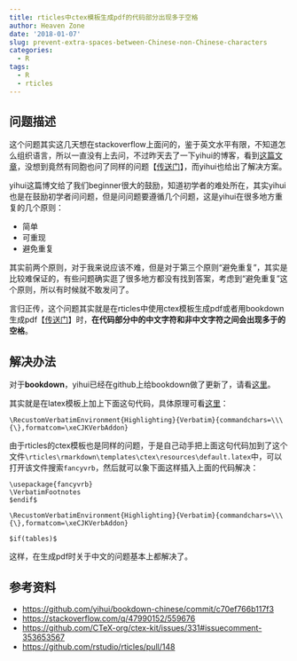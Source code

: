 ```yaml
---
title: rticles中ctex模板生成pdf的代码部分出现多于空格
author: Heaven Zone
date: '2018-01-07'
slug: prevent-extra-spaces-between-Chinese-non-Chinese-characters
categories:
  - R
tags:
  - R
  - rticles
---
```


## 问题描述

这个问题其实这几天想在stackoverflow上面问的，鉴于英文水平有限，不知道怎么组织语言，所以一直没有上去问，不过昨天去了一下yihui的博客，看到[这篇文章](https://yihui.name/en/2017/12/so-bounties/)，没想到竟然有同胞也问了同样的问题【[传送门](https://stackoverflow.com/questions/47990152/bookdown-fix-extra-space-before-chinese-string-inside-r-code-chunk)】，而yihui也给出了解决方案。

yihui这篇博文给了我们beginner很大的鼓励，知道初学者的难处所在，其实yihui也是在鼓励初学者问问题，但是问问题要遵循几个问题，这是yihui在很多地方重复的几个原则：

- 简单
- 可重现
- 避免重复

其实前两个原则，对于我来说应该不难，但是对于第三个原则“避免重复”，其实是比较难保证的，有些问题确实逛了很多地方都没有找到答案，考虑到“避免重复”这个原则，所以有时候就不敢发问了。

言归正传，这个问题其实就是在rticles中使用ctex模板生成pdf或者用bookdown生成pdf【[传送门](https://stackoverflow.com/questions/47990152/bookdown-fix-extra-space-before-chinese-string-inside-r-code-chunk)】时，**在代码部分中的中文字符和非中文字符之间会出现多于的空格**。

## 解决办法

对于**bookdown**，yihui已经在github上给bookdown做了更新了，请看[这里](https://github.com/yihui/bookdown-chinese/commit/c70ef766b117f3)。

其实就是在latex模板上加上下面这句代码，具体原理可看[这里](https://github.com/CTeX-org/ctex-kit/issues/331#issuecomment-353653567)：

```
\RecustomVerbatimEnvironment{Highlighting}{Verbatim}{commandchars=\\\{\},formatcom=\xeCJKVerbAddon}
```

由于rticles的ctex模板也是同样的问题，于是自己动手把上面这句代码加到了这个文件`\rticles\rmarkdown\templates\ctex\resources\default.latex`中，可以打开该文件搜索`fancyvrb`，然后就可以象下面这样插入上面的代码解决：

```
\usepackage{fancyvrb}
\VerbatimFootnotes
$endif$

\RecustomVerbatimEnvironment{Highlighting}{Verbatim}{commandchars=\\\{\},formatcom=\xeCJKVerbAddon}

$if(tables)$
```

这样，在生成pdf时关于中文的问题基本上都解决了。


## 参考资料

- <https://github.com/yihui/bookdown-chinese/commit/c70ef766b117f3>
- <https://stackoverflow.com/q/47990152/559676>
- <https://github.com/CTeX-org/ctex-kit/issues/331#issuecomment-353653567>
- <https://github.com/rstudio/rticles/pull/148>